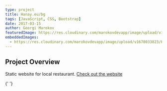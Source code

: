 ---
type: project
title: Hanay.eu/bg
tags: [JavaScript, CSS, Bootstrap]
date: 2017-03-15
author: Georgi Marokov
featuredImage: https://res.cloudinary.com/marokovdevapp/image/upload/v1678033822/Projects/hanay.eu.bg/hanay-eu-logo_ips8wn.jpg
embeddedImages:
  - https://res.cloudinary.com/marokovdevapp/image/upload/v1678033823/Projects/hanay.eu.bg/screencapture-hanay-eu-1512850000144_n9kpq0.jpg
---

## Project Overview

Static website for local restaurant. [Check out the website](https://hanay.bg)

<GatsbyImage alt="The black page in app screenshot" image={props.embedded.image1} />{' '}
